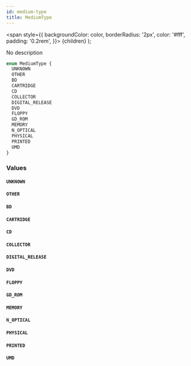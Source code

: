 ```yaml
---
id: medium-type
title: MediumType
---
```


<span
style={{
      backgroundColor: color,
      borderRadius: '2px',
      color: '#fff',
      padding: '0.2rem',
    }}>
{children}
</span>
);

No description

```graphql
enum MediumType {
  UNKNOWN
  OTHER
  BD
  CARTRIDGE
  CD
  COLLECTOR
  DIGITAL_RELEASE
  DVD
  FLOPPY
  GD_ROM
  MEMORY
  N_OPTICAL
  PHYSICAL
  PRINTED
  UMD
}
```

### Values

#### `UNKNOWN`

#### `OTHER`

#### `BD`

#### `CARTRIDGE`

#### `CD`

#### `COLLECTOR`

#### `DIGITAL_RELEASE`

#### `DVD`

#### `FLOPPY`

#### `GD_ROM`

#### `MEMORY`

#### `N_OPTICAL`

#### `PHYSICAL`

#### `PRINTED`

#### `UMD`
